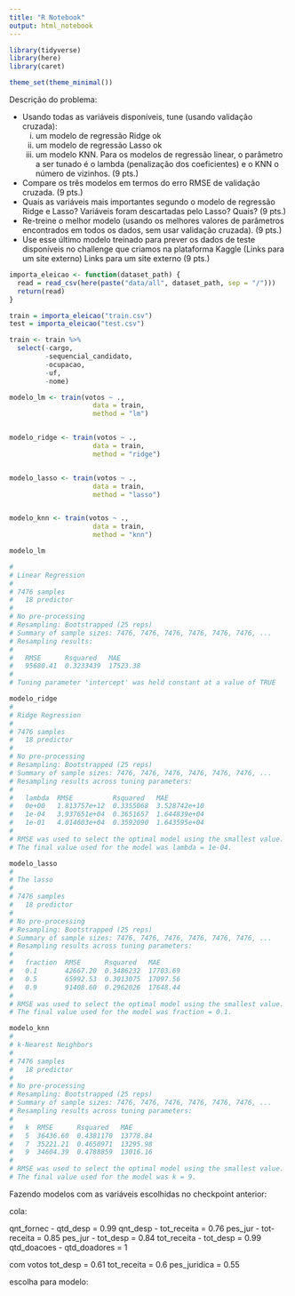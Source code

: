 ```yaml
---
title: "R Notebook"
output: html_notebook
---
```


```r
library(tidyverse)
library(here)
library(caret)

theme_set(theme_minimal())
```

Descrição do problema:

- Usando todas as variáveis disponíveis, tune (usando validação cruzada): 
  (i) um modelo de regressão Ridge ok
  (ii) um modelo de regressão Lasso ok
  (iii) um modelo KNN. Para os modelos de regressão linear, o parâmetro a ser tunado é o lambda (penalização dos coeficientes) e o KNN o número de vizinhos. (9 pts.)

- Compare os três modelos em termos do erro RMSE de validação cruzada. (9 pts.)
- Quais as variáveis mais importantes segundo o modelo de regressão Ridge e Lasso?  Variáveis foram descartadas pelo Lasso? Quais? (9 pts.)
- Re-treine o melhor modelo (usando os melhores valores de parâmetros encontrados em todos os dados, sem usar validação cruzada). (9 pts.)
- Use esse último modelo treinado para prever os dados de teste disponíveis no challenge que criamos na plataforma Kaggle (Links para um site externo)
Links para um site externo (9 pts.)

```r
importa_eleicao <- function(dataset_path) {
  read = read_csv(here(paste("data/all", dataset_path, sep = "/")))
  return(read)
}

train = importa_eleicao("train.csv")
test = importa_eleicao("test.csv")
```


```r
train <- train %>% 
  select(-cargo,
         -sequencial_candidato,
         -ocupacao,
         -uf,
         -nome)
```


```r

modelo_lm <- train(votos ~ .,
                     data = train,
                     method = "lm")


modelo_ridge <- train(votos ~ .,
                     data = train,
                     method = "ridge")


modelo_lasso <- train(votos ~ .,
                     data = train,
                     method = "lasso")


modelo_knn <- train(votos ~ .,
                     data = train,
                     method = "knn")

```


```r
modelo_lm

# 
# Linear Regression 
# 
# 7476 samples
#   18 predictor
# 
# No pre-processing
# Resampling: Bootstrapped (25 reps) 
# Summary of sample sizes: 7476, 7476, 7476, 7476, 7476, 7476, ... 
# Resampling results:
# 
#   RMSE      Rsquared   MAE     
#   95680.41  0.3233439  17523.38
# 
# Tuning parameter 'intercept' was held constant at a value of TRUE


```


```r
modelo_ridge
# 
# Ridge Regression 
# 
# 7476 samples
#   18 predictor
# 
# No pre-processing
# Resampling: Bootstrapped (25 reps) 
# Summary of sample sizes: 7476, 7476, 7476, 7476, 7476, 7476, ... 
# Resampling results across tuning parameters:
# 
#   lambda  RMSE          Rsquared   MAE         
#   0e+00   1.813757e+12  0.3355068  3.528742e+10
#   1e-04   3.937651e+04  0.3651657  1.644839e+04
#   1e-01   4.014603e+04  0.3592090  1.643595e+04
# 
# RMSE was used to select the optimal model using the smallest value.
# The final value used for the model was lambda = 1e-04.

```


```r
modelo_lasso
# 
# The lasso 
# 
# 7476 samples
#   18 predictor
# 
# No pre-processing
# Resampling: Bootstrapped (25 reps) 
# Summary of sample sizes: 7476, 7476, 7476, 7476, 7476, 7476, ... 
# Resampling results across tuning parameters:
# 
#   fraction  RMSE      Rsquared   MAE     
#   0.1       42667.20  0.3486232  17703.69
#   0.5       65992.53  0.3013075  17097.56
#   0.9       91408.60  0.2962026  17648.44
# 
# RMSE was used to select the optimal model using the smallest value.
# The final value used for the model was fraction = 0.1.

```

```r
modelo_knn
# 
# k-Nearest Neighbors 
# 
# 7476 samples
#   18 predictor
# 
# No pre-processing
# Resampling: Bootstrapped (25 reps) 
# Summary of sample sizes: 7476, 7476, 7476, 7476, 7476, 7476, ... 
# Resampling results across tuning parameters:
# 
#   k  RMSE      Rsquared   MAE     
#   5  36436.60  0.4381170  13778.84
#   7  35221.21  0.4650971  13295.98
#   9  34604.39  0.4788859  13016.16
# 
# RMSE was used to select the optimal model using the smallest value.
# The final value used for the model was k = 9.

```


Fazendo modelos com as variáveis escolhidas no checkpoint anterior:

cola:

qnt_fornec - qtd_desp = 0.99
qnt_desp - tot_receita = 0.76
pes_jur - tot-receita = 0.85
pes_jur - tot_desp = 0.84
tot_receita - tot_desp = 0.99
qtd_doacoes - qtd_doadores = 1

com votos
tot_desp = 0.61
tot_receita = 0.6
pes_juridica = 0.55

escolha para modelo: 


```r

```

